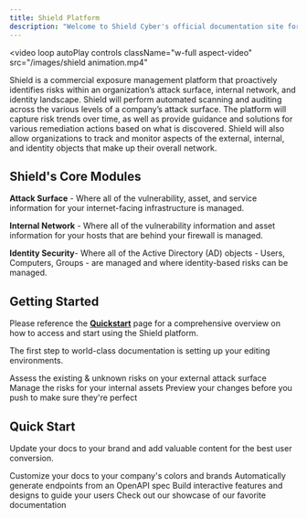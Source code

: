 ```yaml
---
title: Shield Platform
description: "Welcome to Shield Cyber's official documentation site for the Shield Continuous Threat and Exposure Management platform."
---
```



<video loop autoPlay
  controls
  className="w-full aspect-video"
  src="/images/shield animation.mp4"
></video>


Shield is a commercial exposure management platform that proactively identifies risks within an organization’s attack surface, internal network, and identity landscape. Shield will perform automated scanning and auditing across the various levels of a company’s attack surface. The platform will capture risk trends over time, as well as provide guidance and solutions for various remediation actions based on what is discovered. Shield will also allow organizations to track and monitor aspects of the external, internal, and identity objects that make up their overall network.

## Shield's Core Modules

**Attack Surface** - Where all of the vulnerability, asset, and service information for your internet-facing infrastructure is managed.

**Internal Network** - Where all of the vulnerability information and asset information for your hosts that are behind your firewall is managed.

**Identity Security**- Where all of the Active Directory (AD) objects - Users, Computers, Groups - are managed and where identity-based risks can be managed.


## Getting Started

<Tip>Please reference the **[Quickstart](https://docs.shieldcyber.io/quickstart)** page for a comprehensive overview on how to access and start using the Shield platform.</Tip>

The first step to world-class documentation is setting up your editing environments.

<CardGroup cols={3}>
  <Card
    title="Attack Surface Management"
    icon="pen-to-square"
    href="https://mintlify.com/docs/quickstart"
  >
    Assess the existing & unknown risks on your external attack surface
  </Card>
  <Card
    title="Vulnerability Management"
    icon="image"
    href="https://mintlify.com/docs/development"
  >
    Manage the risks for your internal assets
  </Card>
   <Card
    title="Identity Security"
    icon="image"
    href="https://mintlify.com/docs/development"
  >
    Preview your changes before you push to make sure they're perfect
  </Card>
</CardGroup>

## Quick Start

Update your docs to your brand and add valuable content for the best user conversion.

<CardGroup cols={2}>
  <Card
    title="Customize Style"
    icon="palette"
    href="https://mintlify.com/docs/settings/global"
  >
    Customize your docs to your company's colors and brands
  </Card>
  <Card
    title="Reference APIs"
    icon="code"
    href="https://mintlify.com/docs/api-playground/openapi"
  >
    Automatically generate endpoints from an OpenAPI spec
  </Card>
  <Card
    title="Add Components"
    icon="screwdriver-wrench"
    href="https://mintlify.com/docs/components/accordion"
  >
    Build interactive features and designs to guide your users
  </Card>
  <Card
    title="Get Inspiration"
    icon="stars"
    href="https://mintlify.com/customers"
  >
    Check out our showcase of our favorite documentation
  </Card>
</CardGroup>
